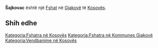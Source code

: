 {{Fshat në Kosovës
 | Emri                = Šajkovac
| srp_N_name = Šajkovac
| srp_N_FULL_NAME_RO = Šajkovac
| srp_N_FULL_NAME_ND_RO = Sajkovac
| srp_N_SORT_NAME_RG = SAJKOVAC
| srp_N_FULL_NAME_RG = Šajkovac
| srp_N_FULL_NAME_ND_RG = Sajkovac
| srp_V_name = Šajkoc
| srp_V_FULL_NAME_RO = Šajkoc
| srp_V_FULL_NAME_ND_RO = Sajkoc
| srp_V_SORT_NAME_RG = SAJKOC
| srp_V_FULL_NAME_RG = Šajkoc
| srp_V_FULL_NAME_ND_RG = Sajkoc

 | Emri (Rasa dhanore) = 
 | Figura              = 
 | Shteti              = Kosovo
 | Komuna              = Gjakovë
 | Kodi postar         = 
 | Sipërfaqja          = 

 | Popullsia           = 

 | Regj. i popullsisë  = 
 | Dend. e popullsisë  = 
 | Faqja zyrtare       = 
 <!--- Koordinatat ----> 
 | Gjerësia            = 42.353333
 | Gjatësia            = 21.042222
 | Lartësia            = 
}}
'''Šajkovac''' është një [[Fshat]] në [[Gjakovë]] të [[Kosovës]].

<!-- == Gjeografia == -->
<!-- == Historia == -->
<!-- == Demografia == -->
== Shih edhe ==
{{Komuna Gjakovë}}
{{Kosovo-Administrata-Cung}}

[[Kategoria:Fshatra në Kosovës]]
[[Kategoria:Fshatra në Kommunes Gjakovë]]
[[Kategoria:Vendbanime në Kosovës]]